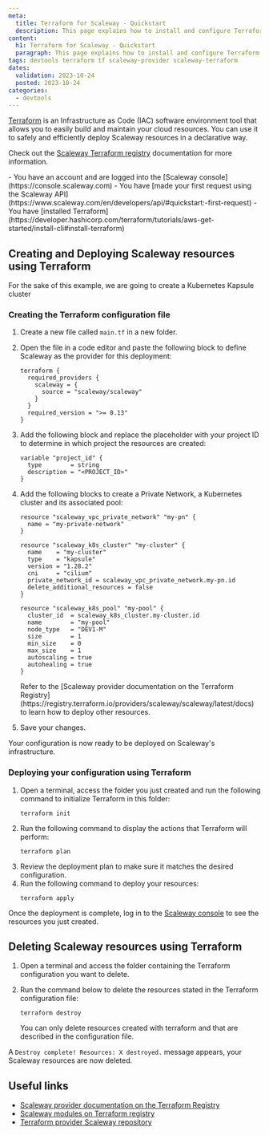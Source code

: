 ```yaml
---
meta:
  title: Terraform for Scaleway - Quickstart
  description: This page explains how to install and configure Terraform with Scaleway as a provider
content:
  h1: Terraform for Scaleway - Quickstart
  paragraph: This page explains how to install and configure Terraform with Scaleway as a provider
tags: devtools terraform tf scaleway-provider scaleway-terraform 
dates:
  validation: 2023-10-24
  posted: 2023-10-24
categories:
  - devtools
---
```


[Terraform](https://www.terraform.io/) is an Infrastructure as Code (IAC) software environment tool that allows you to easily build and maintain your cloud resources. You can use it to safely and efficiently deploy Scaleway resources in a declarative way.

Check out the [Scaleway Terraform registry](https://registry.terraform.io/providers/scaleway/scaleway/latest/docs) documentation for more information.

<Message type="requirement">
  - You have an account and are logged into the [Scaleway console](https://console.scaleway.com)
  - You have [made your first request using the Scaleway API](https://www.scaleway.com/en/developers/api/#quickstart:-first-request)
  - You have [installed Terraform](https://developer.hashicorp.com/terraform/tutorials/aws-get-started/install-cli#install-terraform)
</Message>

## Creating and Deploying Scaleway resources using Terraform

For the sake of this example, we are going to create a Kubernetes Kapsule cluster 

### Creating the Terraform configuration file

1. Create a new file called `main.tf` in a new folder. 

2. Open the file in a code editor and paste the following block to define Scaleway as the provider for this deployment:
    ```
    terraform {
      required_providers {
        scaleway = {
          source = "scaleway/scaleway"
        }
      }
      required_version = ">= 0.13"
    }
    ```
3. Add the following block and replace the placeholder with your project ID to determine in which project the resources are created:
    ```
    variable "project_id" {
      type        = string
      description = "<PROJECT_ID>"
    }
    ```
4. Add the following blocks to create a Private Network, a Kubernetes cluster and its associated pool:
    ```
    resource "scaleway_vpc_private_network" "my-pn" {
      name = "my-private-network"
    }

    resource "scaleway_k8s_cluster" "my-cluster" {
      name    = "my-cluster"
      type    = "kapsule"
      version = "1.28.2"
      cni     = "cilium"
      private_network_id = scaleway_vpc_private_network.my-pn.id
      delete_additional_resources = false
    }

    resource "scaleway_k8s_pool" "my-pool" {
      cluster_id  = scaleway_k8s_cluster.my-cluster.id
      name        = "my-pool"
      node_type   = "DEV1-M"
      size        = 1
      min_size    = 0
      max_size    = 1
      autoscaling = true
      autohealing = true
    }
    ```
    <Message type="note">
    Refer to the [Scaleway provider documentation on the Terraform Registry](https://registry.terraform.io/providers/scaleway/scaleway/latest/docs) to learn how to deploy other resources.
    </Message>
5. Save your changes.

Your configuration is now ready to be deployed on Scaleway's infrastructure.

### Deploying your configuration using Terraform

1. Open a terminal, access the folder you just created and run the following command to initialize Terraform in this folder:
    ```
    terraform init
    ```
2. Run the following command to display the actions that Terraform will perform:
    ```
    terraform plan
    ```
3. Review the deployment plan to make sure it matches the desired configuration.
4. Run the following command to deploy your resources:
    ```
    terraform apply
    ```

Once the deployment is complete, log in to the [Scaleway console](https://console.scaleway.com) to see the resources you just created.

## Deleting Scaleway resources using Terraform

1. Open a terminal and access the folder containing the Terraform configuration you want to delete.

2. Run the command below to delete the resources stated in the Terraform configuration file:
    ```
    terraform destroy
    ```
    <Message type="important">
    You can only delete resources created with terraform and that are described in the configuration file.
    </Message>

A `Destroy complete! Resources: X destroyed.` message appears, your Scaleway resources are now deleted. 

## Useful links

- [Scaleway provider documentation on the Terraform Registry](https://registry.terraform.io/providers/scaleway/scaleway/latest/docs)
- [Scaleway modules on Terraform registry](https://registry.terraform.io/namespaces/scaleway-terraform-modules)
- [Terraform provider Scaleway repository](https://github.com/scaleway/terraform-provider-scaleway)